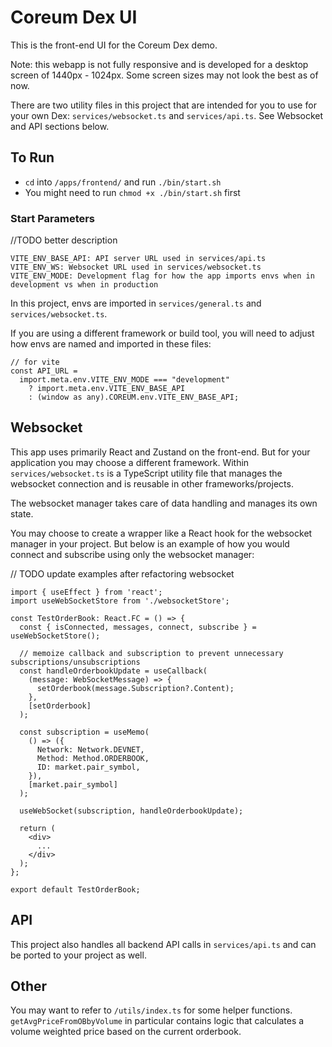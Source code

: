 # Coreum Dex UI

This is the front-end UI for the Coreum Dex demo.

Note: this webapp is not fully responsive and is developed for a desktop screen of 1440px - 1024px. Some screen sizes may not look the best as of now.

There are two utility files in this project that are intended for you to use for your own Dex: `services/websocket.ts` and `services/api.ts`. See Websocket and API sections below.

## To Run

- `cd` into `/apps/frontend/` and run `./bin/start.sh`
- You might need to run `chmod +x ./bin/start.sh` first

### Start Parameters

//TODO better description

```
VITE_ENV_BASE_API: API server URL used in services/api.ts
VITE_ENV_WS: Websocket URL used in services/websocket.ts
VITE_ENV_MODE: Development flag for how the app imports envs when in development vs when in production
```

In this project, envs are imported in `services/general.ts` and `services/websocket.ts`.

If you are using a different framework or build tool, you will need to adjust how envs are named and imported in these files:

```
// for vite
const API_URL =
  import.meta.env.VITE_ENV_MODE === "development"
    ? import.meta.env.VITE_ENV_BASE_API
    : (window as any).COREUM.env.VITE_ENV_BASE_API;
```

## Websocket

This app uses primarily React and Zustand on the front-end. But for your application you may choose a different framework. Within `services/websocket.ts` is a TypeScript utility file that manages the websocket connection and is reusable in other frameworks/projects.

The websocket manager takes care of data handling and manages its own state.

You may choose to create a wrapper like a React hook for the websocket manager in your project. But below is an example of how you would connect and subscribe using only the websocket manager:

// TODO update examples after refactoring websocket

```
import { useEffect } from 'react';
import useWebSocketStore from './websocketStore';

const TestOrderBook: React.FC = () => {
  const { isConnected, messages, connect, subscribe } = useWebSocketStore();

  // memoize callback and subscription to prevent unnecessary subscriptions/unsubscriptions
  const handleOrderbookUpdate = useCallback(
    (message: WebSocketMessage) => {
      setOrderbook(message.Subscription?.Content);
    },
    [setOrderbook]
  );

  const subscription = useMemo(
    () => ({
      Network: Network.DEVNET,
      Method: Method.ORDERBOOK,
      ID: market.pair_symbol,
    }),
    [market.pair_symbol]
  );

  useWebSocket(subscription, handleOrderbookUpdate);

  return (
    <div>
      ...
    </div>
  );
};

export default TestOrderBook;
```

## API

This project also handles all backend API calls in `services/api.ts` and can be ported to your project as well.

## Other

You may want to refer to `/utils/index.ts` for some helper functions. `getAvgPriceFromOBbyVolume` in particular contains logic that calculates a volume weighted price based on the current orderbook.
